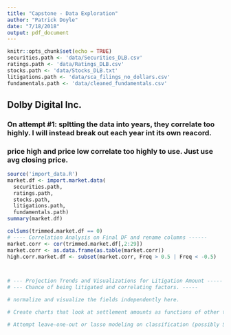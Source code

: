 ```yaml
---
title: "Capstone - Data Exploration"
author: "Patrick Doyle"
date: "7/18/2018"
output: pdf_document
---
```


```r
knitr::opts_chunk$set(echo = TRUE)
securities.path <- 'data/Securities_DLB.csv'
ratings.path <- 'data/Ratings_DLB.csv'
stocks.path <- 'data/Stocks_DLB.txt'
litigations.path <- 'data/sca_filings_no_dollars.csv'
fundamentals.path <- 'data/cleaned_fundamentals.csv'
```

## Dolby Digital Inc.

### On attempt #1: spltting the data into years, they correlate too highly.  I will instead break out each year int its own reacord.
### price high and price low correlate too highly to use.  Just use avg closing price.
```r
source('import_data.R')
market.df <- import.market.data(
  securities.path,
  ratings.path,
  stocks.path,
  litigations.path,
  fundamentals.path)
summary(market.df)

colSums(trimmed.market.df == 0)
# ---- Correlation Analysis on Final DF and rename columns ------
market.corr <- cor(trimmed.market.df[,2:29])
market.corr <- as.data.frame(as.table(market.corr))
high.corr.market.df <- subset(market.corr, Freq > 0.5 | Freq < -0.5)



# --- Projection Trends and Visualizations for Litigation Amount -----
# --- Chance of being litigated and correlating factors. -----
```


```r
# normalize and visualize the fields independently here.


```


```r

# Create charts that look at settlement amounts as functions of other things here

```


```r
# Attempt leave-one-out or lasso modeling on classification (possibly SVM!) of was.litigated

```
















